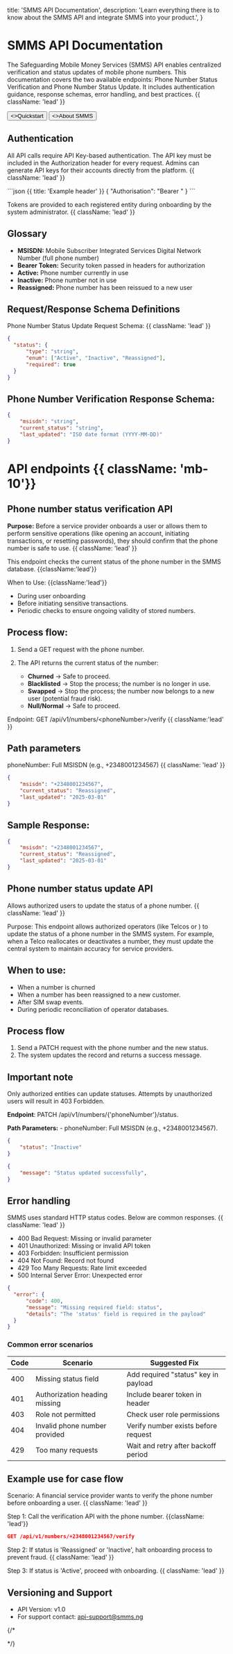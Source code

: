 
  title: 'SMMS API Documentation',
  description:
    'Learn everything there is to know about the SMMS API and integrate SMMS into your product.',
}

<HeroPattern />

# SMMS API Documentation

The Safeguarding Mobile Money Services (SMMS) API enables centralized verification and status updates of mobile phone numbers. This documentation covers the two available endpoints: Phone Number Status Verification and Phone Number Status Update. It includes authentication guidance, response schemas, error handling, and best practices. {{ className: 'lead' }}

<div className="not-prose mt-6 mb-16 flex gap-3">
  <Button href="/quickstart" arrow="right">
    <>Quickstart</>
  </Button>
  <Button href="/sdks" variant="outline">
    <>About SMMS</>
  </Button>
</div>

## Authentication

All API calls require API Key-based authentication. The API key must be included in the Authorization header for every request. 
Admins can generate API keys for their accounts directly from the platform. {{ className: 'lead' }}

<div className="not-prose">
<Row>
  <Col>
    ```json {{ title: 'Example header' }}
    { "Authorisation": "Bearer <token>" }
    ```
  </Col>
</Row>
</div>

Tokens are provided to each registered entity during onboarding by the system administrator. {{ className: 'lead' }}

## Glossary

- **MSISDN:** Mobile Subscriber Integrated Services Digital Network Number (full phone number)
- **Bearer Token:** Security token passed in headers for authorization 
- **Active:** Phone number currently in use 
- **Inactive:** Phone number not in use 
- **Reassigned:** Phone number has been reissued to a new user 

## Request/Response Schema Definitions

Phone Number Status Update Request Schema: {{ className: 'lead' }}
<CodeGroup>

```json {{ language: 'js' }}
{ 
  "status": { 
      "type": "string", 
      "enum": ["Active", "Inactive", "Reassigned"], 
      "required": true 
  }
} 
```
</CodeGroup>

## Phone Number Verification Response Schema:

<div className="mb-20">
<CodeGroup>

```json {{ language: 'js' }}
{ 
    "msisdn": "string", 
    "current_status": "string", 
    "last_updated": "ISO date format (YYYY-MM-DD)" 
}
```
</CodeGroup>
</div>

# API endpoints {{ className: 'mb-10'}}

## Phone number status verification API

**Purpose:** Before a service provider onboards a user or allows them to perform sensitive operations (like opening an account, initiating transactions, or resetting passwords), they should confirm that the phone number is safe to use. {{ className: 'lead' }}

This endpoint checks the current status of the phone number in the SMMS database. {{className:'lead'}}

When to Use: {{className:'lead'}} 

- During user onboarding
- Before initiating sensitive transactions.
-  Periodic checks to ensure ongoing validity of stored numbers.

## Process flow:

1. Send a GET request with the phone number.
2. The API returns the current status of the number:

    - **Churned** → Safe to proceed.  
    - **Blacklisted** → Stop the process; the number is no longer in use.  
    - **Swapped** → Stop the process; the number now belongs to a new user (potential fraud risk).  
    - **Null/Normal** → Safe to proceed.

Endpoint: GET /api/v1/numbers/&lt;phoneNumber&gt;/verify  {{ className:'lead' }}


## Path parameters

phoneNumber: Full MSISDN (e.g., +2348001234567) {{ className: 'lead' }}

<div className="mb-20">
<CodeGroup>

```json {{ language: 'js' }}
{ 
    "msisdn": "+2348001234567", 
    "current_status": "Reassigned", 
    "last_updated": "2025-03-01" 
}
```
</CodeGroup>
</div>

## Sample Response: 

<div className="mb-20">
<CodeGroup>

```json {{ language: 'js' }}
{ 
    "msisdn": "+2348001234567", 
    "current_status": "Reassigned", 
    "last_updated": "2025-03-01" 
}
```
</CodeGroup>
</div>

## Phone number status update API

Allows authorized users to update the status of a phone number. {{ className: 'lead' }}

Purpose: This endpoint allows authorized operators (like Telcos or ) to update the status of a phone number in the SMMS system. 
For example, when a Telco reallocates or deactivates a number, they must update the central system to maintain accuracy for service providers.

## When to use:

- When a number is churned 
- When a number has been reassigned to a new customer.
- After SIM swap events.
- During periodic reconciliation of operator databases.

## Process flow

1. Send a PATCH request with the phone number and the new status.
2. The system updates the record and returns a success message.

## Important note

Only authorized entities can update statuses. Attempts by unauthorized users will result in 403 Forbidden.

**Endpoint**: PATCH /api/v1/numbers/{'phoneNumber'}/status.

**Path Parameters:** - phoneNumber: Full MSISDN (e.g., +2348001234567).

<div className="mb-10">
<CodeGroup>

```json {{ language: 'js' }}
{ 
    "status": "Inactive"
}
```
</CodeGroup>
</div>

<div className="mb-10">
<CodeGroup>

```json {{ language: 'js' }}
{ 
    "message": "Status updated successfully", 
}
```
</CodeGroup>
</div>  

## Error handling

SMMS uses standard HTTP status codes. Below are common responses. {{ className: 'lead' }}

- 400 Bad Request: Missing or invalid parameter 
- 401 Unauthorized: Missing or invalid API token 
- 403 Forbidden: Insufficient permission 
- 404 Not Found: Record not found 
- 429 Too Many Requests: Rate limit exceeded 
- 500 Internal Server Error: Unexpected error 

<div className="mb-10">
<CodeGroup>

```json {{ language: 'js' }}
{ 
  "error": { 
      "code": 400, 
      "message": "Missing required field: status", 
      "details": "The 'status' field is required in the payload" 
  }
}
```
</CodeGroup>
</div>

### Common error scenarios

<div>
  <table class="w-full border-collapse shadow-sm">
    <thead>
      <tr>
        <th class="border-[0.5px] border-[#2D2D2F] bg-[#1D1D20] px-4 py-3 text-left font-semibold">Code</th>
        <th class="border-[0.5px] border-[#2D2D2F] bg-[#1D1D20] px-4 py-3 text-left font-semibold">Scenario</th>
        <th class="border-[0.5px] border-[#2D2D2F] bg-[#1D1D20] px-4 py-3 text-left font-semibold">Suggested Fix</th>
      </tr>
    </thead>
    <tbody>
      <tr>
        <td class="border-[0.5px] border-[#2D2D2F] bg-[#1D1D20] px-4 py-3">400</td>
        <td class="border-[0.5px] border-[#2D2D2F] bg-[#1D1D20] px-4 py-3">Missing status field</td>
        <td class="border-[0.5px] border-[#2D2D2F] bg-[#1D1D20] px-4 py-3">Add required "status" key in payload</td>
      </tr>
      <tr>
        <td class="border-[0.5px] border-[#2D2D2F] bg-[#1D1D20] px-4 py-3">401</td>
        <td class="border-[0.5px] border-[#2D2D2F] bg-[#1D1D20] px-4 py-3">Authorization heading missing</td>
        <td class="border-[0.5px] border-[#2D2D2F] bg-[#1D1D20] px-4 py-3">Include bearer token in header</td>
      </tr>
      <tr>
        <td class="border-[0.5px] border-[#2D2D2F] bg-[#1D1D20] px-4 py-3">403</td>
        <td class="border-[0.5px] border-[#2D2D2F] bg-[#1D1D20] px-4 py-3">Role not permitted</td>
        <td class="border-[0.5px] border-[#2D2D2F] bg-[#1D1D20] px-4 py-3">Check user role permissions</td>
      </tr>
      <tr>
        <td class="border-[0.5px] border-[#2D2D2F] bg-[#1D1D20] px-4 py-3">404</td>
        <td class="border-[0.5px] border-[#2D2D2F] bg-[#1D1D20] px-4 py-3">Invalid phone number provided</td>
        <td class="border-[0.5px] border-[#2D2D2F] bg-[#1D1D20] px-4 py-3">Verify number exists before request</td>
      </tr>
      <tr>
        <td class="border-[0.5px] border-[#2D2D2F] bg-[#1D1D20] px-4 py-3">429</td>
        <td class="border-[0.5px] border-[#2D2D2F] bg-[#1D1D20] px-4 py-3">Too many requests</td>
        <td class="border-[0.5px] border-[#2D2D2F] bg-[#1D1D20] px-4 py-3">Wait and retry after backoff period</td>
      </tr>
    </tbody>
  </table>
</div>

## Example use for case flow

Scenario: A financial service provider wants to verify the phone number before onboarding a user. {{ className: 'lead' }}

Step 1: Call the verification API with the phone number. {{className: 'lead'}}

<div>
<CodeGroup>

```json {{ language: 'js' }}
GET /api/v1/numbers/+2348001234567/verify
```
</CodeGroup>
</div>

Step 2: If status is 'Reassigned' or 'Inactive', halt onboarding process to prevent fraud. {{ className: 'lead' }}

Step 3: If status is 'Active', proceed with onboarding. {{ className: 'lead' }}

## Versioning and Support

- API Version: v1.0 
- For support contact: api-support@smms.ng


{/* <Guides />

<Resources /> */}
